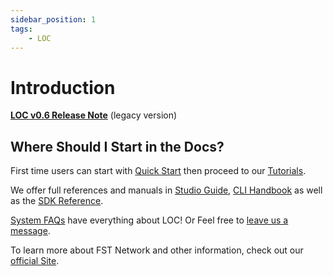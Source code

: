 ```yaml
---
sidebar_position: 1
tags:
    - LOC
---
```


# Introduction

[**LOC v0.6 Release Note**](/legacy/0.6/release-note) (legacy version)

## Where Should I Start in the Docs?


<Tabs>
  <TabItem value="New" label="I am new to LOC" default>

First time users can start with [Quick Start](/legacy/0.6/quickstart) then proceed to our [Tutorials](/legacy/0.6/category/tutorials).

  </TabItem>
  <TabItem value="LOC" label="I am developing with LOC">

We offer full references and manuals in [Studio Guide](/legacy/0.6/category/studio-guide), [CLI Handbook](/legacy/0.6/category/cli-handbook) as well as the [SDK Reference](/legacy/0.6/category/sdk-reference).

  </TabItem>
  <TabItem value="Question" label="I dunno, what exactly is LOC for?">

[System FAQs](/docs/category/system-faqs) have everything about LOC! Or Feel free to [leave us a message](/docs/about-and-contact).

To learn more about FST Network and other information, check out our [official Site](https://www.fst.network/).

  </TabItem>
</Tabs>
